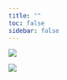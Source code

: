 ```yaml
---
title: ""
toc: false
sidebar: false
---
```

::: {.column-screen}
![](images/anordnung.jpg)

![](images/amtsschreiben.jpg)
:::
